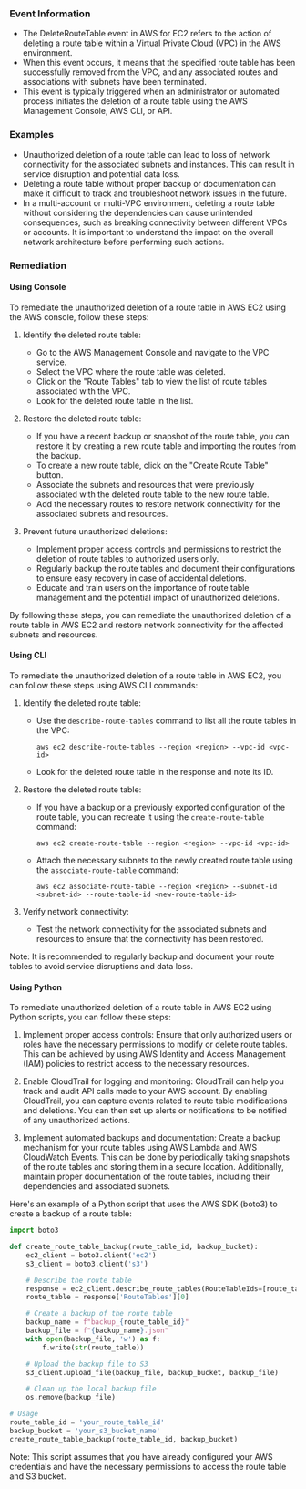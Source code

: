 
### Event Information

- The DeleteRouteTable event in AWS for EC2 refers to the action of deleting a route table within a Virtual Private Cloud (VPC) in the AWS environment.
- When this event occurs, it means that the specified route table has been successfully removed from the VPC, and any associated routes and associations with subnets have been terminated.
- This event is typically triggered when an administrator or automated process initiates the deletion of a route table using the AWS Management Console, AWS CLI, or API.


### Examples

- Unauthorized deletion of a route table can lead to loss of network connectivity for the associated subnets and instances. This can result in service disruption and potential data loss.
- Deleting a route table without proper backup or documentation can make it difficult to track and troubleshoot network issues in the future.
- In a multi-account or multi-VPC environment, deleting a route table without considering the dependencies can cause unintended consequences, such as breaking connectivity between different VPCs or accounts. It is important to understand the impact on the overall network architecture before performing such actions.

### Remediation

#### Using Console

To remediate the unauthorized deletion of a route table in AWS EC2 using the AWS console, follow these steps:

1. Identify the deleted route table: 
   - Go to the AWS Management Console and navigate to the VPC service.
   - Select the VPC where the route table was deleted.
   - Click on the "Route Tables" tab to view the list of route tables associated with the VPC.
   - Look for the deleted route table in the list.

2. Restore the deleted route table:
   - If you have a recent backup or snapshot of the route table, you can restore it by creating a new route table and importing the routes from the backup.
   - To create a new route table, click on the "Create Route Table" button.
   - Associate the subnets and resources that were previously associated with the deleted route table to the new route table.
   - Add the necessary routes to restore network connectivity for the associated subnets and resources.

3. Prevent future unauthorized deletions:
   - Implement proper access controls and permissions to restrict the deletion of route tables to authorized users only.
   - Regularly backup the route tables and document their configurations to ensure easy recovery in case of accidental deletions.
   - Educate and train users on the importance of route table management and the potential impact of unauthorized deletions.

By following these steps, you can remediate the unauthorized deletion of a route table in AWS EC2 and restore network connectivity for the affected subnets and resources.

#### Using CLI

To remediate the unauthorized deletion of a route table in AWS EC2, you can follow these steps using AWS CLI commands:

1. Identify the deleted route table:
   - Use the `describe-route-tables` command to list all the route tables in the VPC: 
     ```
     aws ec2 describe-route-tables --region <region> --vpc-id <vpc-id>
     ```
   - Look for the deleted route table in the response and note its ID.

2. Restore the deleted route table:
   - If you have a backup or a previously exported configuration of the route table, you can recreate it using the `create-route-table` command:
     ```
     aws ec2 create-route-table --region <region> --vpc-id <vpc-id>
     ```
   - Attach the necessary subnets to the newly created route table using the `associate-route-table` command:
     ```
     aws ec2 associate-route-table --region <region> --subnet-id <subnet-id> --route-table-id <new-route-table-id>
     ```

3. Verify network connectivity:
   - Test the network connectivity for the associated subnets and resources to ensure that the connectivity has been restored.

Note: It is recommended to regularly backup and document your route tables to avoid service disruptions and data loss.

#### Using Python

To remediate unauthorized deletion of a route table in AWS EC2 using Python scripts, you can follow these steps:

1. Implement proper access controls: Ensure that only authorized users or roles have the necessary permissions to modify or delete route tables. This can be achieved by using AWS Identity and Access Management (IAM) policies to restrict access to the necessary resources.

2. Enable CloudTrail for logging and monitoring: CloudTrail can help you track and audit API calls made to your AWS account. By enabling CloudTrail, you can capture events related to route table modifications and deletions. You can then set up alerts or notifications to be notified of any unauthorized actions.

3. Implement automated backups and documentation: Create a backup mechanism for your route tables using AWS Lambda and AWS CloudWatch Events. This can be done by periodically taking snapshots of the route tables and storing them in a secure location. Additionally, maintain proper documentation of the route tables, including their dependencies and associated subnets.

Here's an example of a Python script that uses the AWS SDK (boto3) to create a backup of a route table:

```python
import boto3

def create_route_table_backup(route_table_id, backup_bucket):
    ec2_client = boto3.client('ec2')
    s3_client = boto3.client('s3')

    # Describe the route table
    response = ec2_client.describe_route_tables(RouteTableIds=[route_table_id])
    route_table = response['RouteTables'][0]

    # Create a backup of the route table
    backup_name = f"backup_{route_table_id}"
    backup_file = f"{backup_name}.json"
    with open(backup_file, 'w') as f:
        f.write(str(route_table))

    # Upload the backup file to S3
    s3_client.upload_file(backup_file, backup_bucket, backup_file)

    # Clean up the local backup file
    os.remove(backup_file)

# Usage
route_table_id = 'your_route_table_id'
backup_bucket = 'your_s3_bucket_name'
create_route_table_backup(route_table_id, backup_bucket)
```

Note: This script assumes that you have already configured your AWS credentials and have the necessary permissions to access the route table and S3 bucket.

